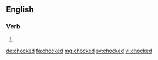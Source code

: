 ==English==

===Verb===
{{head|en}}

# {{en-past of|chock}}

[[de:chocked]]
[[fa:chocked]]
[[mg:chocked]]
[[sv:chocked]]
[[vi:chocked]]